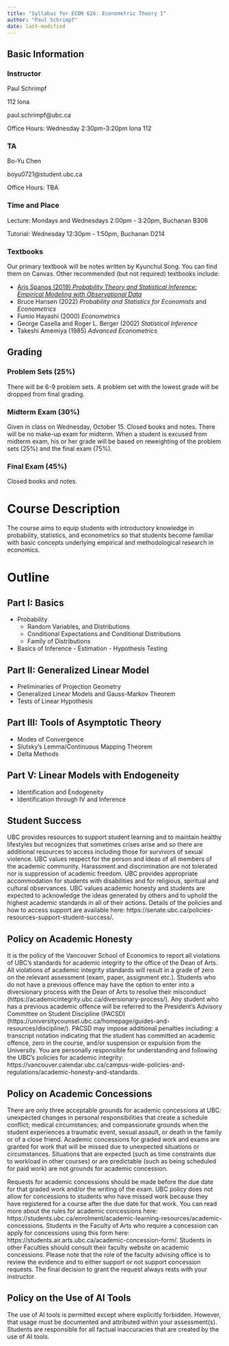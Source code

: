 ```yaml
---
title: "Syllabus for ECON 626: Econometric Theory I"
author: "Paul Schrimpf"
date: last-modified
---
```


## Basic Information

### Instructor

Paul Schrimpf

112 Iona

paul.schrimpf@ubc.ca

Office Hours: Wednesday 2:30pm-3:20pm Iona 112

### TA

Bo-Yu Chen

boyu0721@student.ubc.ca

Office Hours: TBA <!-- Monday 2-3pm Iona 342 -->


### Time and Place

Lecture: Mondays and Wednesdays 2:00pm - 3:20pm, Buchanan B306

Tutorial: Wednesday 12:30pm  - 1:50pm, Buchanan D214


### Textbooks

Our primary textbook will be notes written by Kyunchul Song. You can find them on Canvas. Other recommended (but not required) textbooks include:

- [Aris Spanos (2019) *Probability Theory and Statistical Inference: Empirical Modeling with Observational Data*](https://ubc.summon.serialssolutions.com/2.0.0/link/0/eLvHCXMwlV3fb9MwELZY-0Jf2PghyjYUQHvgoVtju3aMxhCMVYCExANCEy-W7dhTtZGgtEPsv-fOTqq2CE1IVaUkl8S9XO8-5-4-E8Lo4Xi04RPMhFmTO1vKwLgqXZAA-51g3FhPmdgs1Sm61pi1dH4e-WBzXGqpwJbLN-juF4vXuGbMK5hkG3ezRfqyEHzSI_23n87Pvy9ft0AUKyAYxbWCIKoCzuAKN-BiggkmaUv_1B3strvjvOXn_GsQAzIw80twSOCsFvNVhgZsXYI57Qx2blWz2bqzp20Em94jv7sfe1Ef4pJZiPzA4PDNRONTYKubo9RmuGSJxHo5sGT4tCpKM_CWNWlthAdsmhR1wN6jquDMpKxt0vfYUbFD7vjqPhl8XhLFzh8QdfzDNJcnXxpwK7FM9yZLbAGZqcoMkXAkkjZX2ceuM_H4KJ7ykHybnn09_TBqV3MYGcBkVIy8tWESCiqFoZgcZNQoNrbIMAe4KJSA9SQzygrKnVKc5la4EuCOY4FLEzh7RHpVXfnHJFMyGA-eCSzQcxO8KgB9F85MbBF86eyQPF95KPrXVcw8z_WaXm4RUhzAK7tNCPnrQOjF8qlrZ2udSufk5v1erkjVTXulf8gOk-3on4l0RGO6LEf6xvGQ7IM5aTfD7xwTzwDyBAB1qTApSofkWWdoOt6jLfPVZ-9OY688U_zJf4xll9wFlBgL63K1R3qL5trvR5KKp-2_7A8NQRm-)
- Bruce Hansen (2022) *Probability and Statistics for Economists* and *Econometrics*
- Fumio Hayashi (2000) *Econometrics*
- George Casella and Roger L. Berger (2002) *Statistical Inference*
- Takeshi Amemiya (1985) *Advanced Econometrics*


## Grading

### Problem Sets (25%)

There will be 6-9 problem sets. A problem set with the lowest grade
will be dropped from final grading.

### Midterm Exam (30%)
Given in class on Wednesday, October 15. Closed books and notes.
There will be no make-up exam for midterm. When a student is excused
from midterm exam, his or her grade will be based on reweighting of
the problem sets (25%) and the final exam (75%).

### Final Exam (45%)

Closed books and notes.


# Course Description

The course aims to equip students with introductory knowledge in
probability, statistics, and econometrics so that students become
familiar with basic concepts underlying empirical and methodological
research in economics.

# Outline

## Part I: Basics

  -  Probability
        - Random Variables, and Distributions
        - Conditional Expectations and Conditional Distributions
        - Family of Distributions
  - Basics of Inference
        - Estimation
        - Hypothesis Testing

## Part II: Generalized Linear Model

   - Preliminaries of Projection Geometry
   - Generalized Linear Models and Gauss-Markov Theorem
   - Tests of Linear Hypothesis

## Part III: Tools of Asymptotic Theory

   - Modes of Convergence
   - Slutsky’s Lemma/Continuous Mapping Theorem
   - Delta Methods

## Part V: Linear Models with Endogeneity

   - Identification and Endogeneity
   - Identification through IV and Inference



::: {.callout-note icon=false collapse="true"}
## Student Success

UBC provides resources to support student learning and to maintain healthy lifestyles but recognizes that sometimes crises arise and so there are additional resources to access including those for survivors of sexual violence. UBC values respect for the person and ideas of all members of the academic community. Harassment and discrimination are not tolerated nor is suppression of academic freedom. UBC provides appropriate accommodation for students with disabilities and for religious, spiritual and cultural observances. UBC values academic honesty and students are expected to acknowledge the ideas generated by others and to uphold the highest academic standards in all of their actions. Details of the policies and how to access support are available here: https://senate.ubc.ca/policies-resources-support-student-success/.

:::


::: {.callout-note icon=false collapse="true"}
## Policy on Academic Honesty

It is the policy of the Vancouver School of Economics to report all violations of UBC’s standards for academic integrity to the office of the Dean of Arts. All violations of academic integrity standards will result in a grade of zero on the relevant assessment (exam, paper, assignment etc.).  Students who do not have a previous offence may have the option to enter into a diversionary process with the Dean of Arts to resolve their misconduct (https://academicintegrity.ubc.ca/diversionary-process/). Any student who has a previous academic offence will be referred to the President’s Advisory Committee on Student Discipline (PACSD) (https://universitycounsel.ubc.ca/homepage/guides-and-resources/discipline/). PACSD may impose additional penalties including: a transcript notation indicating that the student has committed an academic offence, zero in the course, and/or suspension or expulsion from the University. You are personally responsible for understanding and following the UBC’s policies for academic integrity: https://vancouver.calendar.ubc.ca/campus-wide-policies-and-regulations/academic-honesty-and-standards.

:::


::: {.callout-note icon=false collapse="true"}
## Policy on Academic Concessions

There are only three acceptable grounds for academic concessions at UBC: unexpected changes in personal responsibilities that create a schedule conflict; medical circumstances; and compassionate grounds when the student experiences a traumatic event, sexual assault, or death in the family or of a close friend. Academic concessions for graded work and exams are granted for work that will be missed due to unexpected situations or circumstances. Situations that are expected (such as time constraints due to workload in other courses) or are predictable (such as being scheduled for paid work) are not grounds for academic concession.

Requests for academic concessions should be made before the due date for that graded work and/or the writing of the exam. UBC policy does not allow for concessions to students who have missed work because they have registered for a course after the due date for that work. You can read more about the rules for academic concessions here: https://students.ubc.ca/enrolment/academic-learning-resources/academic-concessions. Students in the Faculty of Arts who require a concession can apply for concessions using this form here: https://students.air.arts.ubc.ca/academic-concession-form/. Students in other Faculties should consult their faculty website on academic concessions. Please note that the role of the faculty advising office is to review the evidence and to either support or not support concession requests. The final decision to grant the request always rests with your instructor.
:::

::: {.callout-note icon=false collapse="true"}
## Policy on the Use of AI Tools

The use of AI tools is permitted except where explicitly forbidden. However, that usage must be documented and attributed within your assessment(s). Students are responsible for all factual inaccuracies that are created by the use of AI tools.
:::
